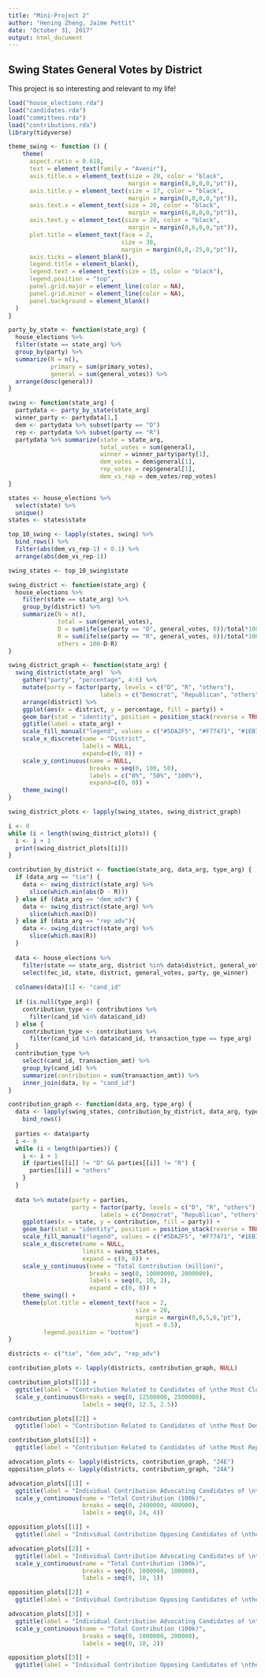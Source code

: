 ```yaml
---
title: "Mini-Project 2"
author: "Hening Zheng, Jaime Pettit"
date: "October 31, 2017"
output: html_document
---
```



## Swing States General Votes by District

This project is so interesting and relevant to my life!

```r
load("house_elections.rda")
load("candidates.rda")
load("committees.rda")
load("contributions.rda")
library(tidyverse)
```

```r
theme_swing <- function () { 
    theme(
      aspect.ratio = 0.618,
      text = element_text(family = "Avenir"),
      axis.title.x = element_text(size = 20, color = "black",
                                  margin = margin(8,0,0,0,"pt")),
      axis.title.y = element_text(size = 17, color = "black",
                                  margin = margin(0,8,0,0,"pt")),
      axis.text.x = element_text(size = 20, color = "black",
                                  margin = margin(6,0,0,0,"pt")),
      axis.text.y = element_text(size = 20, color = "black",
                                  margin = margin(0,6,0,0,"pt")),
      plot.title = element_text(face = 2, 
                                size = 30,
                                margin = margin(0,0,-25,0,"pt")),
      axis.ticks = element_blank(),
      legend.title = element_blank(),
      legend.text = element_text(size = 15, color = "black"),
      legend.position = "top",
      panel.grid.major = element_line(color = NA),
      panel.grid.minor = element_line(color = NA),
      panel.background = element_blank()
  )
}

party_by_state <- function(state_arg) {
  house_elections %>%
  filter(state == state_arg) %>%
  group_by(party) %>%
  summarize(N = n(),
            primary = sum(primary_votes),
            general = sum(general_votes)) %>%
  arrange(desc(general))
}

swing <- function(state_arg) {
  partydata <- party_by_state(state_arg) 
  winner_party <- partydata[1,]
  dem <- partydata %>% subset(party == "D")
  rep <- partydata %>% subset(party == "R")
  partydata %>% summarize(state = state_arg,
                          total_votes = sum(general),
                          winner = winner_party$party[1],
                          dem_votes = dem$general[1],
                          rep_votes = rep$general[1],
                          dem_vs_rep = dem_votes/rep_votes)
}

states <- house_elections %>% 
  select(state) %>%
  unique()
states <- states$state

top_10_swing <- lapply(states, swing) %>%
  bind_rows() %>%
  filter(abs(dem_vs_rep-1) < 0.1) %>%
  arrange(abs(dem_vs_rep-1))

swing_states <- top_10_swing$state

swing_district <- function(state_arg) {
  house_elections %>%
    filter(state == state_arg) %>%
    group_by(district) %>% 
    summarize(N = n(),
              total = sum(general_votes),
              D = sum(ifelse(party == "D", general_votes, 0))/total*100,
              R = sum(ifelse(party == "R", general_votes, 0))/total*100,
              others = 100-D-R)
}

swing_district_graph <- function(state_arg) {
  swing_district(state_arg)  %>%
    gather("party", "percentage", 4:6) %>%
    mutate(party = factor(party, levels = c("D", "R", "others"), 
                          labels = c("Democrat", "Republican", "others"))) %>%
    arrange(district) %>%
    ggplot(aes(x = district, y = percentage, fill = party)) +
    geom_bar(stat = "identity", position = position_stack(reverse = TRUE)) +
    ggtitle(label = state_arg) +
    scale_fill_manual("legend", values = c("#5DA2F5", "#F77471", "#1EB742")) +
    scale_x_discrete(name = "District",
                     labels = NULL,
                     expand=c(0, 0)) +
    scale_y_continuous(name = NULL,
                       breaks = seq(0, 100, 50),
                       labels = c("0%", "50%", "100%"),
                       expand=c(0, 0)) +
    theme_swing()
}

swing_district_plots <- lapply(swing_states, swing_district_graph)

i <- 0
while (i < length(swing_district_plots)) {
  i <- i + 1
  print(swing_district_plots[[i]])  
}

contribution_by_district <- function(state_arg, data_arg, type_arg) {
  if (data_arg == "tie") {
    data <- swing_district(state_arg) %>%
      slice(which.min(abs(D - R)))
  } else if (data_arg == "dem_adv") {
    data <- swing_district(state_arg) %>%
      slice(which.max(D))
  } else if (data_arg == "rep_adv"){
    data <- swing_district(state_arg) %>%
      slice(which.max(R))
  } 
  
  data <- house_elections %>%
    filter(state == state_arg, district %in% data$district, general_votes != 0) %>%
    select(fec_id, state, district, general_votes, party, ge_winner)
  
  colnames(data)[1] <- "cand_id"
  
  if (is.null(type_arg)) {
    contribution_type <- contributions %>%
      filter(cand_id %in% data$cand_id)
  } else {
    contribution_type <- contributions %>%
      filter(cand_id %in% data$cand_id, transaction_type == type_arg)
  }
  contribution_type %>%
    select(cand_id, transaction_amt) %>%
    group_by(cand_id) %>%
    summarize(contribution = sum(transaction_amt)) %>%
    inner_join(data, by = "cand_id")
}

contribution_graph <- function(data_arg, type_arg) {
  data <- lapply(swing_states, contribution_by_district, data_arg, type_arg) %>%
    bind_rows()
  
  parties <- data$party
  i <- 0
  while (i < length(parties)) {
    i <- i + 1
    if (parties[[i]] != "D" && parties[[i]] != "R") {
      parties[[i]] = "others"
    }
  }
  
  data %>% mutate(party = parties,
                  party = factor(party, levels = c("D", "R", "others"), 
                          labels = c("Democrat", "Republican", "others"))) %>%
    ggplot(aes(x = state, y = contribution, fill = party)) +
    geom_bar(stat = "identity", position = position_stack(reverse = TRUE)) +
    scale_fill_manual("legend", values = c("#5DA2F5", "#F77471", "#1EB742")) +
    scale_x_discrete(name = NULL,
                     limits = swing_states,
                     expand = c(0, 0)) +
    scale_y_continuous(name = "Total Contribution (million)",
                       breaks = seq(0, 10000000, 2000000),
                       labels = seq(0, 10, 2),
                       expand = c(0, 0)) +
    theme_swing() +
    theme(plot.title = element_text(face = 2, 
                                    size = 20,
                                    margin = margin(0,0,5,0,"pt"),
                                    hjust = 0.5),
          legend.position = "bottom")
}

districts <- c("tie", "dem_adv", "rep_adv")

contribution_plots <- lapply(districts, contribution_graph, NULL)

contribution_plots[[1]] +
  ggtitle(label = "Contribution Related to Candidates of \nthe Most Closely Tied District \nin Each Swing State") +
  scale_y_continuous(breaks = seq(0, 12500000, 2500000),
                     labels = seq(0, 12.5, 2.5))

contribution_plots[[2]] +
  ggtitle(label = "Contribution Related to Candidates of \nthe Most Democrat-Advantaged District \nin Each Swing State")

contribution_plots[[3]] +
  ggtitle(label = "Contribution Related to Candidates of \nthe Most Republican-Advantaged District \nin Each Swing State")

advocation_plots <- lapply(districts, contribution_graph, "24E")
opposition_plots <- lapply(districts, contribution_graph, "24A")

advocation_plots[[1]] +
  ggtitle(label = "Individual Contribution Advocating Candidates of \nthe Most Closely Tied District \nin Each Swing State") +
  scale_y_continuous(name = "Total Contribution (100k)",
                     breaks = seq(0, 2400000, 400000),
                     labels = seq(0, 24, 4))

opposition_plots[[1]] +
  ggtitle(label = "Individual Contribution Opposing Candidates of \nthe Most Closely Tied District \nin Each Swing State")

advocation_plots[[2]] +
  ggtitle(label = "Individual Contribution Advocating Candidates of \nthe Most Democrat-Advantaged District \nin Each Swing State") +
  scale_y_continuous(name = "Total Contribution (100k)",
                     breaks = seq(0, 1000000, 100000),
                     labels = seq(0, 10, 1))

opposition_plots[[2]] +
  ggtitle(label = "Individual Contribution Opposing Candidates of \nthe Most Democrat-Advantaged District \nin Each Swing State")

advocation_plots[[3]] +
  ggtitle(label = "Individual Contribution Advocating Candidates of \nthe Most Republican-Advantaged District \nin Each Swing State") +
  scale_y_continuous(name = "Total Contribution (100k)",
                     breaks = seq(0, 1000000, 200000),
                     labels = seq(0, 10, 2))

opposition_plots[[3]] +
  ggtitle(label = "Individual Contribution Opposing Candidates of \nthe Most Republican-Advantaged District \nin Each Swing State")

```
  